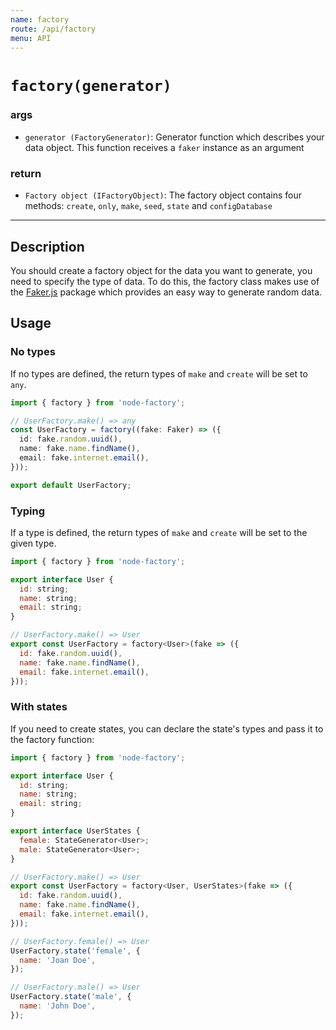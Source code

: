 ```yaml
---
name: factory
route: /api/factory
menu: API
---
```



# `factory(generator)`

### args

- `generator `<Link to="/api/types#factorygenerator">`(FactoryGenerator)`</Link>: Generator function which describes your data object. This function receives a `faker` instance as an argument

### return

- `Factory object `<Link to="/api/types#ifactoryobject">`(IFactoryObject)`</Link>: The factory object contains four methods: <Link to="/api/create">`create`</Link>, <Link to="/api/only">`only`</Link>, <Link to="/api/make">`make`</Link>, <Link to="/api/seed">`seed`</Link>, <Link to="/api/state">`state`</Link> and <Link to="/api/configDatabase">`configDatabase`</Link>

<hr style={{ marginTop: '2rem', marginBottom: '2rem', opacity: '0.2' }} />

## Description

You should create a factory object for the data you want to generate, you need to specify the type of data. To do this, the
factory class makes use of the [Faker.js](https://github.com/marak/Faker.js/) package which provides an easy way to generate random data.

## Usage

### No types

If no types are defined, the return types of `make` and `create` will be set to `any`.

```ts
import { factory } from 'node-factory';

// UserFactory.make() => any
const UserFactory = factory((fake: Faker) => ({
  id: fake.random.uuid(),
  name: fake.name.findName(),
  email: fake.internet.email(),
}));

export default UserFactory;
```

### Typing

If a type is defined, the return types of `make` and `create` will be set to the given type.

```js
import { factory } from 'node-factory';

export interface User {
  id: string;
  name: string;
  email: string;
}

// UserFactory.make() => User
export const UserFactory = factory<User>(fake => ({
  id: fake.random.uuid(),
  name: fake.name.findName(),
  email: fake.internet.email(),
}));
```

### With states

If you need to create states, you can declare the state's types and pass it to the factory function:

```js
import { factory } from 'node-factory';

export interface User {
  id: string;
  name: string;
  email: string;
}

export interface UserStates {
  female: StateGenerator<User>;
  male: StateGenerator<User>;
}

// UserFactory.make() => User
export const UserFactory = factory<User, UserStates>(fake => ({
  id: fake.random.uuid(),
  name: fake.name.findName(),
  email: fake.internet.email(),
}));

// UserFactory.female() => User
UserFactory.state('female', {
  name: 'Joan Doe',
});

// UserFactory.male() => User
UserFactory.state('male', {
  name: 'John Doe',
});
```

